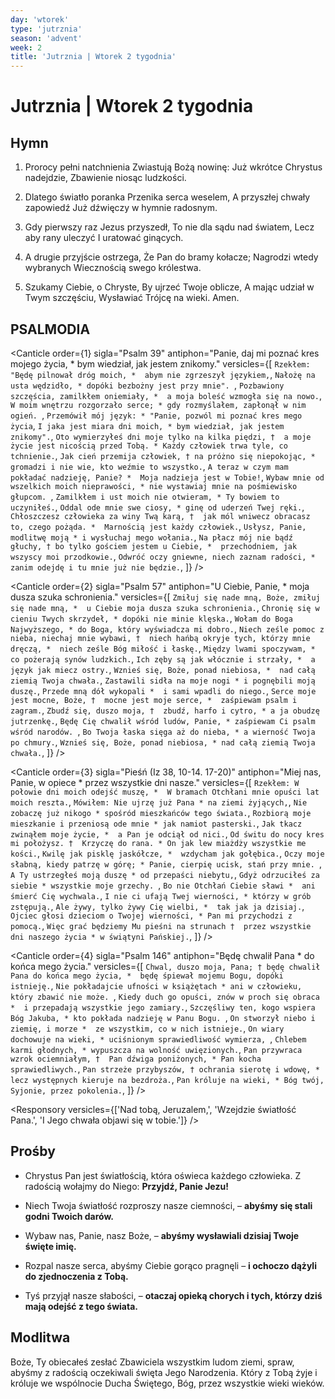 ```yaml
---
day: 'wtorek'
type: 'jutrznia'
season: 'advent'
week: 2
title: 'Jutrznia | Wtorek 2 tygodnia'
---
```


# Jutrznia | Wtorek 2 tygodnia

<OpeningVersicle />

## Hymn

1. Prorocy pełni natchnienia
   Zwiastują Bożą nowinę:
   Już wkrótce Chrystus nadejdzie,
   Zbawienie niosąc ludzkości.

2. Dlatego światło poranka
   Przenika serca weselem,
   A przyszłej chwały zapowiedź
   Już dźwięczy w hymnie radosnym.

3. Gdy pierwszy raz Jezus przyszedł,
   To nie dla sądu nad światem,
   Lecz aby rany uleczyć
   I uratować ginących.

4. A drugie przyjście ostrzega,
   Że Pan do bramy kołacze;
   Nagrodzi wtedy wybranych
   Wiecznością swego królestwa.

5. Szukamy Ciebie, o Chryste,
   By ujrzeć Twoje oblicze,
   A mając udział w Twym szczęściu,
   Wysławiać Trójcę na wieki. Amen.

## PSALMODIA

<Canticle
  order={1}
  sigla="Psalm 39"
  antiphon="Panie, daj mi poznać kres mojego życia, * bym wiedział, jak jestem znikomy."
  versicles={[
    `Rzekłem: "Będę pilnował dróg moich, * 
abym nie zgrzeszył językiem,`,
    `Nałożę na usta wędzidło, *
dopóki bezbożny jest przy mnie". `,
    `Pozbawiony szczęścia, zamilkłem oniemiały, * 
a moja boleść wzmogła się na nowo.`,
    `W moim wnętrzu rozgorzało serce; *
gdy rozmyślałem, zapłonął w nim ogień. `,
    `Przemówił mój język: *
"Panie, pozwól mi poznać kres mego życia`,
    `I jaka jest miara dni moich, *
bym wiedział, jak jestem znikomy".`,
    `Oto wymierzyłeś dni moje tylko na kilka piędzi, † 
a moje życie jest nicością przed Tobą. *
Każdy człowiek trwa tyle, co tchnienie.`,
    `Jak cień przemija człowiek, †
na próżno się niepokojąc, *
gromadzi i nie wie, kto weźmie to wszystko.`,
    `A teraz w czym mam pokładać nadzieję, Panie? * 
Moja nadzieja jest w Tobie!`,
    `Wybaw mnie od wszelkich moich nieprawości, *
nie wystawiaj mnie na pośmiewisko głupcom. `,
    `Zamilkłem i ust moich nie otwieram, *
Ty bowiem to uczyniłeś.`,
    `Oddal ode mnie swe ciosy, *
ginę od uderzeń Twej ręki.`,
    `Chłoszczesz człowieka za winy Twą karą, † 
jak mól wniwecz obracasz to, czego pożąda. * 
Marnością jest każdy człowiek.`,
    `Usłysz, Panie, modlitwę moją *
i wysłuchaj mego wołania.`,
    `Na płacz mój nie bądź głuchy, †
bo tylko gościem jestem u Ciebie, * 
przechodniem, jak wszyscy moi przodkowie.`,
    `Odwróć oczy gniewne, niech zaznam radości, *
zanim odejdę i tu mnie już nie będzie.`,
  ]}
/>

<Canticle
  order={2}
  sigla="Psalm 57"
  antiphon="U Ciebie, Panie, * moja dusza szuka schronienia."
  versicles={[
    `Zmiłuj się nade mną, Boże, zmiłuj się nade mną, * 
u Ciebie moja dusza szuka schronienia.`,
    `Chronię się w cieniu Twych skrzydeł, *
dopóki nie minie klęska.`,
    `Wołam do Boga Najwyższego, *
do Boga, który wyświadcza mi dobro.`,
    `Niech ześle pomoc z nieba, niechaj mnie wybawi, † 
niech hańbą okryje tych, którzy mnie dręczą, * 
niech ześle Bóg miłość i łaskę.`,
    `Między lwami spoczywam, * 
co pożerają synów ludzkich.`,
    `Ich zęby są jak włócznie i strzały, * 
a język jak miecz ostry.`,
    `Wznieś się, Boże, ponad niebiosa, * 
nad całą ziemią Twoja chwała.`,
    `Zastawili sidła na moje nogi *
i pognębili moją duszę.`,
    `Przede mną dół wykopali * 
i sami wpadli do niego.`,
    `Serce moje jest mocne, Boże, † 
mocne jest moje serce, * 
zaśpiewam psalm i zagram.`,
    `Zbudź się, duszo moja, † 
zbudź, harfo i cytro, *
a ja obudzę jutrzenkę.`,
    `Będę Cię chwalił wśród ludów, Panie, *
zaśpiewam Ci psalm wśród narodów. `,
    `Bo Twoja łaska sięga aż do nieba, *
a wierność Twoja po chmury.`,
    `Wznieś się, Boże, ponad niebiosa, *
nad całą ziemią Twoja chwała.`,
  ]}
/>

<Canticle
  order={3}
  sigla="Pieśń (Iz 38, 10-14. 17-20)"
  antiphon="Miej nas, Panie, w opiece * przez wszystkie dni nasze."
  versicles={[
    `Rzekłem: W połowie dni moich odejść muszę, * 
W bramach Otchłani mnie opuści lat moich reszta.`,
    `Mówiłem: Nie ujrzę już Pana *
na ziemi żyjących,`,
    `Nie zobaczę już nikogo *
spośród mieszkańców tego świata.`,
    `Rozbiorą moje mieszkanie i przeniosą ode mnie *
jak namiot pasterski.`,
    `Jak tkacz zwinąłem moje życie, * 
a Pan je odciął od nici.`,
    `Od świtu do nocy kres mi położysz. † 
Krzyczę do rana. *
On jak lew miażdży wszystkie me kości.`,
    `Kwilę jak pisklę jaskółcze, * 
wzdycham jak gołębica.`,
    `Oczy moje słabną, kiedy patrzę w górę; *
Panie, cierpię ucisk, stań przy mnie. `,
    `A Ty ustrzegłeś moją duszę *
od przepaści niebytu,`,
    `Gdyż odrzuciłeś za siebie *
wszystkie moje grzechy. `,
    `Bo nie Otchłań Ciebie sławi * 
ani śmierć Cię wychwala.`,
    `I nie ci ufają Twej wierności, *
którzy w grób zstępują.`,
    `Ale żywy, tylko żywy Cię wielbi, * 
tak jak ja dzisiaj.`,
    `Ojciec głosi dzieciom o Twojej wierności, *
Pan mi przychodzi z pomocą.`,
    `Więc grać będziemy Mu pieśni na strunach † 
przez wszystkie dni naszego życia *
w świątyni Pańskiej.`,
  ]}
/>

<Canticle
  order={4}
  sigla="Psalm 146"
  antiphon="Będę chwalił Pana * do końca mego życia."
  versicles={[
    `Chwal, duszo moja, Pana; †
będę chwalił Pana do końca mego życia, * 
będę śpiewał mojemu Bogu, dopóki istnieję.`,
    `Nie pokładajcie ufności w książętach *
ani w człowieku, który zbawić nie może. `,
    `Kiedy duch go opuści, znów w proch się obraca * 
i przepadają wszystkie jego zamiary.`,
    `Szczęśliwy ten, kogo wspiera Bóg Jakuba, *
kto pokłada nadzieję w Panu Bogu. `,
    `On stworzył niebo i ziemię, i morze * 
ze wszystkim, co w nich istnieje.`,
    `On wiary dochowuje na wieki, *
uciśnionym sprawiedliwość wymierza, `,
    `Chlebem karmi głodnych, *
wypuszcza na wolność uwięzionych.`,
    `Pan przywraca wzrok ociemniałym, † 
Pan dźwiga poniżonych, *
Pan kocha sprawiedliwych.`,
    `Pan strzeże przybyszów, †
ochrania sierotę i wdowę, *
lecz występnych kieruje na bezdroża.`,
    `Pan króluje na wieki, *
Bóg twój, Syjonie, przez pokolenia.`,
  ]}
/>

<Passage sigla="Rdz 49, 10" passage="Nie zostanie odjęte berło od Judy ani laska pasterska spomiędzy jego kolan, aż przyjdzie Ten, do którego one należą, i zdobędzie posłuch u narodów." />

<Responsory versicles={['Nad tobą, Jeruzalem,', 'Wzejdzie światłość Pana.', 'I Jego chwała objawi się w tobie.']} />

<Benedictus antiphon="Pan mówi: * Raduj się bardzo, córko Syjonu, / bo oto przychodzę, / by zamieszkać pośród ciebie." />

## Prośby

- Chrystus Pan jest światłością, która oświeca każdego człowieka. Z radością wołajmy do Niego: **Przyjdź, Panie Jezu!**

- Niech Twoja światłość rozproszy nasze ciemności, – **abyśmy się stali godni Twoich darów.**

- Wybaw nas, Panie, nasz Boże, – **abyśmy wysławiali dzisiaj Twoje święte imię.**

- Rozpal nasze serca, abyśmy Ciebie gorąco pragnęli – **i ochoczo dążyli do zjednoczenia z Tobą.**

- Tyś przyjął nasze słabości, – **otaczaj opieką chorych i tych, którzy dziś mają odejść z tego świata.**

<CustomIntercessions type="lauds" />

<KyrieEleison />

<LordsPrayer />

## Modlitwa

Boże, Ty obiecałeś zesłać Zbawiciela wszystkim ludom ziemi, spraw, abyśmy z radością oczekiwali święta Jego Narodzenia. Który z Tobą żyje i króluje we wspólnocie Ducha Świętego, Bóg, przez wszystkie wieki wieków.

<Amen />

<BlessingAndConcludingVersicle  />
